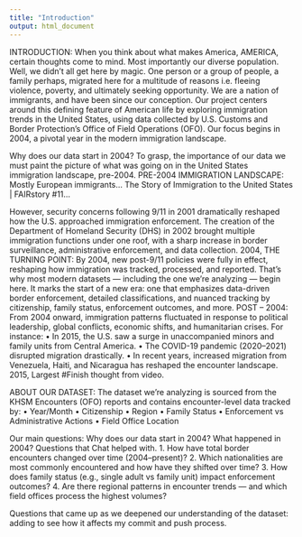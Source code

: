 ```yaml
---
title: "Introduction"
output: html_document
---
```



INTRODUCTION: 
When you think about what makes America, AMERICA, certain thoughts come to mind. Most importantly our diverse population. Well, we didn’t all get here by magic. One person or a group of people, a family perhaps, migrated here for a multitude of reasons i.e. fleeing violence, poverty, and ultimately seeking opportunity. We are a nation of immigrants, and have been since our conception. Our project centers around this defining feature of American life by exploring immigration trends in the United States, using data collected by U.S. Customs and Border Protection's Office of Field Operations (OFO). Our focus begins in 2004, a pivotal year in the modern immigration landscape.

Why does our data start in 2004? 
To grasp, the importance of our data we must paint the picture of what was going on in the United States immigration landscape, pre-2004. 
PRE-2004 IMMIGRATION LANDSCAPE: 
Mostly European immigrants… The Story of Immigration to the United States | FAIRstory #11…


However, security concerns following 9/11 in 2001 dramatically reshaped how the U.S. approached immigration enforcement. The creation of the Department of Homeland Security (DHS) in 2002 brought multiple immigration functions under one roof, with a sharp increase in border surveillance, administrative enforcement, and data collection.
2004, THE TURNING POINT: 
By 2004, new post-9/11 policies were fully in effect, reshaping how immigration was tracked, processed, and reported. That’s why most modern datasets — including the one we’re analyzing — begin here. It marks the start of a new era: one that emphasizes data-driven border enforcement, detailed classifications, and nuanced tracking by citizenship, family status, enforcement outcomes, and more.
POST – 2004: 
From 2004 onward, immigration patterns fluctuated in response to political leadership, global conflicts, economic shifts, and humanitarian crises. For instance:
•	In 2015, the U.S. saw a surge in unaccompanied minors and family units from Central America.
•	The COVID-19 pandemic (2020–2021) disrupted migration drastically.
•	In recent years, increased migration from Venezuela, Haiti, and Nicaragua has reshaped the encounter landscape.
2015, Largest #Finish thought from video. 

ABOUT OUR DATASET:
The dataset we’re analyzing is sourced from the KHSM Encounters (OFO) reports and contains encounter-level data tracked by:
•	Year/Month
•	Citizenship
•	Region
•	Family Status
•	Enforcement vs Administrative Actions
•	Field Office Location

Our main questions: 
Why does our data start in 2004? 
What happened in 2004? 
Questions that Chat helped with. 
1.	How have total border encounters changed over time (2004–present)?
2.	Which nationalities are most commonly encountered and how have they shifted over time?
3.	How does family status (e.g., single adult vs family unit) impact enforcement outcomes?
4.	Are there regional patterns in encounter trends — and which field offices process the highest volumes?

Questions that came up as we deepened our understanding of the dataset: adding to see how it affects my commit and push process. 
